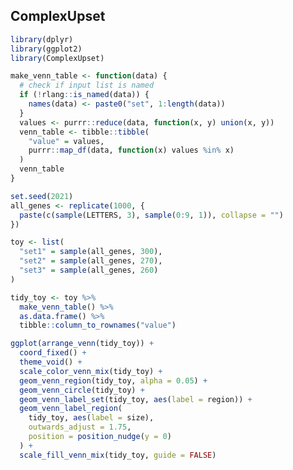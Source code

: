 ## ComplexUpset

```r
library(dplyr)
library(ggplot2)
library(ComplexUpset)

make_venn_table <- function(data) {
  # check if input list is named
  if (!rlang::is_named(data)) {
    names(data) <- paste0("set", 1:length(data))
  }
  values <- purrr::reduce(data, function(x, y) union(x, y))
  venn_table <- tibble::tibble(
    "value" = values,
    purrr::map_df(data, function(x) values %in% x)
  )
  venn_table
}
```


```r
set.seed(2021)
all_genes <- replicate(1000, {
  paste(c(sample(LETTERS, 3), sample(0:9, 1)), collapse = "")
})

toy <- list(
  "set1" = sample(all_genes, 300),
  "set2" = sample(all_genes, 270),
  "set3" = sample(all_genes, 260)
)
```

```r
tidy_toy <- toy %>% 
  make_venn_table() %>% 
  as.data.frame() %>% 
  tibble::column_to_rownames("value")
```

```r
ggplot(arrange_venn(tidy_toy)) + 
  coord_fixed() + 
  theme_void() + 
  scale_color_venn_mix(tidy_toy) + 
  geom_venn_region(tidy_toy, alpha = 0.05) + 
  geom_venn_circle(tidy_toy) + 
  geom_venn_label_set(tidy_toy, aes(label = region)) + 
  geom_venn_label_region(
    tidy_toy, aes(label = size),
    outwards_adjust = 1.75,
    position = position_nudge(y = 0)
  ) + 
  scale_fill_venn_mix(tidy_toy, guide = FALSE)
```


